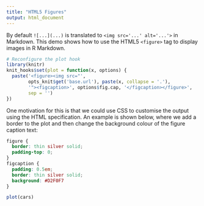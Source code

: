 ```yaml
---
title: "HTML5 Figures"
output: html_document
---
```


By default `![...](...)` is translated to `<img src='...' alt='...'>` in Markdown. This demo shows how to use the HTML5 `<figure>` tag to display images in R Markdown.

```r
# Reconfigure the plot hook
library(knitr)
knit_hooks$set(plot = function(x, options) {
  paste('<figure><img src="',
        opts_knit$get('base.url'), paste(x, collapse = '.'),
        '"><figcaption>', options$fig.cap, '</figcaption></figure>',
        sep = '')
})
```

One motivation for this is that we could use CSS to customise the output using the HTML specification. An example is shown below, where we add a border to the plot and then change the background colour of the figure caption text:

```css
figure {
  border: thin silver solid;
  padding-top: 0;
}
figcaption {
  padding: 0.5em;
  border: thin silver solid;
  background: #D2F0F7
}

```


```r
plot(cars)
```
